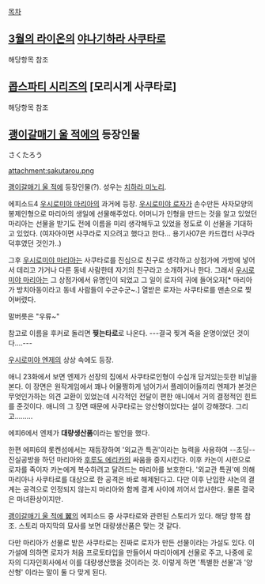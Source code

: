 [[목차]]
== [[3월의 라이온]]의 [[야나기하라 사쿠타로]] ==

해당항목 참조

== [[콥스파티 시리즈]]의 [모리시게 사쿠타로] ==

해당항목 참조

== [[괭이갈매기 울 적에]]의 등장인물 ==

さくたろう

attachment:sakutarou.png

[[괭이갈매기 울 적에]] 등장인물(?). 성우는 [[치하라 미노리]].

에피소드4 [[우시로미야 마리아]]의 과거에 등장. [[우시로미야 로자]]가 손수만든 사자모양의 봉제인형으로 마리아의 생일에 선물해주었다. 어머니가 인형을 만드는 것을 알고 있었던 마리아는 선물을 받기도 전에 이름을 미리 생각해두고 있었을 정도로 이 선물을 기대하고 있었다. (여자아이면 사쿠라로 지으려고 했다고 한다... 용기사07은 카드캡터 사쿠라 덕후였던 것인가..)

그후 [[우시로미야 마리아]]는 사쿠타로를 진심으로 친구로 생각하고 상점가에 가방에 넣어서 데리고 가거나 다른 동네 사람한테 자기의 친구라고 소개하거나 한다. 그래서 [[우시로미야 마리아]]는 그 상점가에서 유명인이 되었고 그 일이 로자의 귀에 들어오자[* 마리아가 방치아동이라고 동네 사람들이 수군수군~.] 열받은 로자는 사쿠타로를 맨손으로 찢어버렸다.

말버릇은 "우류~"

참고로  이름을 후커로 돌리면 '''찢는타로'''로 나온다. ---결국 찢겨 죽을 운명이었던 것이다....---

[[우시로미야 엔제]]의 상상 속에도 등장.


애니 23화에서 보면 엔제가 선장의 집에서 사쿠타로인형이 수십개 담겨있는듯한 비닐을 본다.
이 장면은 원작게임에서 꽤나 어물쩡하게 넘어가서 플레이어들끼리 엔제가 본것은 무엇인가하는 의견 교환이 있었는데 시각적인 전달이 편한 애니에서 거의 결정적인 힌트를 준것이다.
애니의 그 장면 때문에 사쿠타로는 양산형이었다는 설이 강해졌다. 그리고.........

에피6에서 엔제가 '''대량생산품'''이라는 발언을 했다. 

한편 에피6의 롯켄섬에서는 재등장하여 '외교관 특권'이라는 능력을 사용하여 --초딩--진실공방을 하던 마리아와 [[후루도 에리카]]의 싸움을 중지시킨다. 이후 카논이 시련으로 로자를 죽이자 카논에게 복수하려고 달려드는 마리아를 보호한다. '외교관 특권'에 의해 마리아나 사쿠타로를 대상으로 한 공격은 바로 해제된다고. 다만 이후 난입한 샤논의 결계는 공격으로 인정되지 않는지 마리아와 함께 결계 사이에 끼어서 압사한다. 물론 결국은 마녀환상이지만.

[[괭이갈매기 울 적에 翼]]의 에피소드 중 사쿠타로와 관련된 스토리가 있다. 해당 항목 참조. 스토리 마지막의 묘사를 보면 대량생산품은 맞는 것 같다.

다만 마리아가 선물로 받은 사쿠타로는 진짜로 로자가 만든 선물이라는 가설도 있다. 이 가설에 의하면 로자가 처음 프로토타입을 만들어서 마리아에게 선물로 주고, 나중에 로자의 디자인회사에서 이를 대량생산했을 것이라는 것. 이렇게 하면 '특별한 선물'과 '양산형' 이라는 말이 둘 다 맞게 된다.
